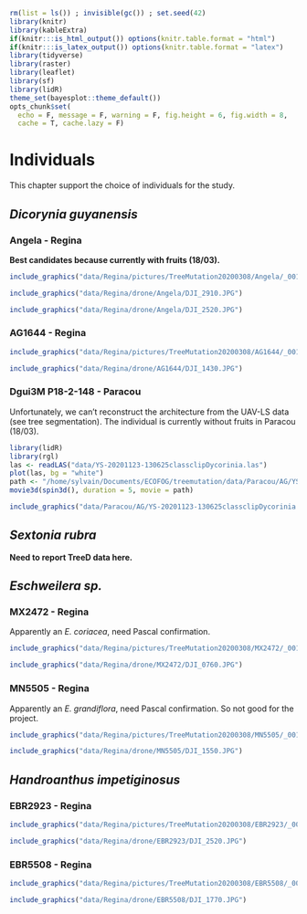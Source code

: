 ```r
rm(list = ls()) ; invisible(gc()) ; set.seed(42)
library(knitr)
library(kableExtra)
if(knitr:::is_html_output()) options(knitr.table.format = "html") 
if(knitr:::is_latex_output()) options(knitr.table.format = "latex") 
library(tidyverse)
library(raster)
library(leaflet)
library(sf)
library(lidR)
theme_set(bayesplot::theme_default())
opts_chunk$set(
  echo = F, message = F, warning = F, fig.height = 6, fig.width = 8,
  cache = T, cache.lazy = F)
```

# Individuals

This chapter support the choice of individuals for the study.

## *Dicorynia guyanensis*

### Angela - Regina

**Best candidates because currently with fruits (18/03).**

```r
include_graphics("data/Regina/pictures/TreeMutation20200308/Angela/_0018492.jpg")
```

```r
include_graphics("data/Regina/drone/Angela/DJI_2910.JPG")
```

```r
include_graphics("data/Regina/drone/Angela/DJI_2520.JPG")
```

###  AG1644 - Regina

```r
include_graphics("data/Regina/pictures/TreeMutation20200308/AG1644/_0018393.jpg")
```

```r
include_graphics("data/Regina/drone/AG1644/DJI_1430.JPG")
```

### Dgui3M P18-2-148 - Paracou

Unfortunately, we can't reconstruct the architecture from the UAV-LS data (see tree segmentation).
The individual is currently without fruits in Paracou (18/03).

```r
library(lidR)
library(rgl)
las <- readLAS("data/YS-20201123-130625classclipDycorinia.las")
plot(las, bg = "white")
path <- "/home/sylvain/Documents/ECOFOG/treemutation/data/Paracou/AG/YS-20201123-130625classclipDycorinia.gif"
movie3d(spin3d(), duration = 5, movie = path)
```

```r
include_graphics("data/Paracou/AG/YS-20201123-130625classclipDycorinia.gif")
```

## *Sextonia rubra*

**Need to report TreeD data here.**

## *Eschweilera sp.*

### MX2472 - Regina

Apparently an *E. coriacea*, need Pascal confirmation.

```r
include_graphics("data/Regina/pictures/TreeMutation20200308/MX2472/_0018401.jpg")
```

```r
include_graphics("data/Regina/drone/MX2472/DJI_0760.JPG")
``` 

### MN5505 - Regina

Apparently an *E. grandiflora*, need Pascal confirmation. So not good for the project.

```r
include_graphics("data/Regina/pictures/TreeMutation20200308/MN5505/_0018436.jpg")
```

```r
include_graphics("data/Regina/drone/MN5505/DJI_1550.JPG")
``` 

## *Handroanthus impetiginosus*

### EBR2923 - Regina

```r
include_graphics("data/Regina/pictures/TreeMutation20200308/EBR2923/_0018397.jpg")
```

```r
include_graphics("data/Regina/drone/EBR2923/DJI_2520.JPG")
``` 

### EBR5508 - Regina

```r
include_graphics("data/Regina/pictures/TreeMutation20200308/EBR5508/_0018444.jpg")
```

```r
include_graphics("data/Regina/drone/EBR5508/DJI_1770.JPG")
``` 




